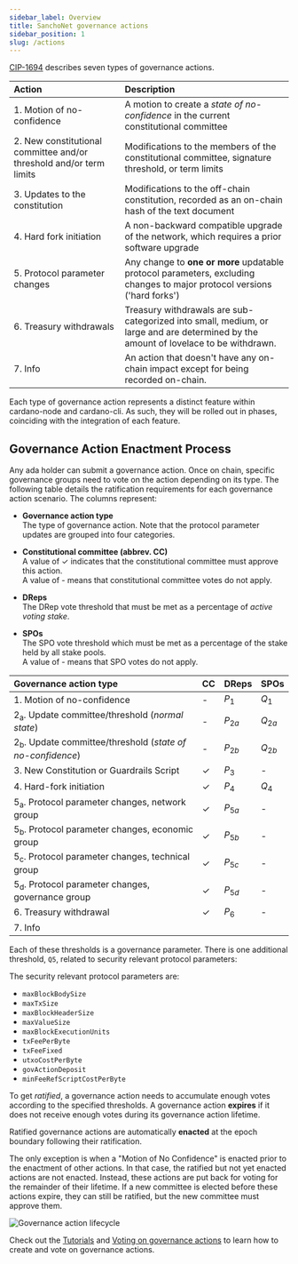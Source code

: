 ```yaml
---
sidebar_label: Overview
title: SanchoNet governance actions
sidebar_position: 1
slug: /actions
---
```


[CIP-1694](https://cips.cardano.org/cips/cip1694/) describes seven types of governance actions.

| Action                                                              | Description |
| :---                                                                | :--- |
| 1. Motion of no-confidence                                          | A motion to create a _state of no-confidence_ in the current constitutional committee |
| 2. New constitutional committee and/or threshold and/or term limits | Modifications to the members of the constitutional committee, signature threshold, or term limits|
| 3. Updates to the constitution                                      | Modifications to the off-chain constitution, recorded as an on-chain hash of the text document |
| 4. Hard fork initiation                                         | A non-backward compatible upgrade of the network, which requires a prior software upgrade |
| 5. Protocol parameter changes                                       | Any change to **one or more** updatable protocol parameters, excluding changes to major protocol versions ('hard forks') |
| 6. Treasury withdrawals                                             | Treasury withdrawals are sub-categorized into small, medium, or large and are determined by the amount of lovelace to be withdrawn. |
| 7. Info                                                             | An action that doesn't have any on-chain impact except for being recorded on-chain. |

Each type of governance action represents a distinct feature within cardano-node and cardano-cli. As such, they will be rolled out in phases, coinciding with the integration of each feature.

## Governance Action Enactment Process

Any ada holder can submit a governance action. Once on chain, specific governance groups need to vote on the action depending on its type. The following 
table details the ratification requirements for each governance action scenario. The columns represent:

* **Governance action type**<br/>
  The type of governance action. Note that the protocol parameter updates are grouped into four categories.

* **Constitutional committee (abbrev. CC)**<br/>
  A value of ✓ indicates that the constitutional committee must approve this action.<br/>
  A value of - means that constitutional committee votes do not apply.

* **DReps**<br/>
  The DRep vote threshold that must be met as a percentage of *active voting stake*.

* **SPOs**<br/>
  The SPO vote threshold which must be met as a percentage of the stake held by all stake pools.<br/>
  A value of - means that SPO votes do not apply.

| Governance action type                                               | CC | DReps    | SPOs     |
|:---------------------------------------------------------------------|:---|:---------|:---------|
| 1. Motion of no-confidence                                           | \- | $P_1$    | $Q_1$    |
| 2<sub>a</sub>. Update committee/threshold (_normal state_)           | \- | $P_{2a}$ | $Q_{2a}$ |
| 2<sub>b</sub>. Update committee/threshold (_state of no-confidence_) | \- | $P_{2b}$ | $Q_{2b}$ |
| 3. New Constitution or Guardrails Script                             | ✓  | $P_3$    | \-       |
| 4. Hard-fork initiation                                              | ✓  | $P_4$    | $Q_4$    |
| 5<sub>a</sub>. Protocol parameter changes, network group             | ✓  | $P_{5a}$ | \-       |
| 5<sub>b</sub>. Protocol parameter changes, economic group            | ✓  | $P_{5b}$ | \-       |
| 5<sub>c</sub>. Protocol parameter changes, technical group           | ✓  | $P_{5c}$ | \-       |
| 5<sub>d</sub>. Protocol parameter changes, governance group          | ✓  | $P_{5d}$ | \-       |
| 6. Treasury withdrawal                                               | ✓  | $P_6$    | \-       |
| 7. Info 

Each of these thresholds is a governance parameter. There is one
additional threshold, `Q5`, related to security relevant protocol
parameters:

The security relevant protocol parameters are:
* `maxBlockBodySize`
* `maxTxSize`
* `maxBlockHeaderSize`
* `maxValueSize`
* `maxBlockExecutionUnits`
* `txFeePerByte`
* `txFeeFixed`
* `utxoCostPerByte`
* `govActionDeposit`
* `minFeeRefScriptCostPerByte`

To get *ratified*, a governance action needs to accumulate enough votes according to the specified thresholds. A governance action 
**expires** if it does not receive enough votes during its governance action lifetime.

Ratified governance actions are automatically **enacted** at the epoch boundary following their ratification.

The only exception is when a "Motion of No Confidence" is enacted prior to the enactment of other actions. In that case, the ratified 
but not yet enacted actions are not enacted. Instead, these actions are put back for voting for the remainder of their lifetime. If a new 
committee is elected before these actions expire, they can still be ratified, but the new committee must approve them.

![Governance action lifecycle](@site/static/img/gov-act-lifecycle.png)

Check out the [Tutorials](../tutorials/actions.mdx) and [Voting on governance actions](../tutorials/vote-actions.mdx) to learn how to create and vote on governance actions.
